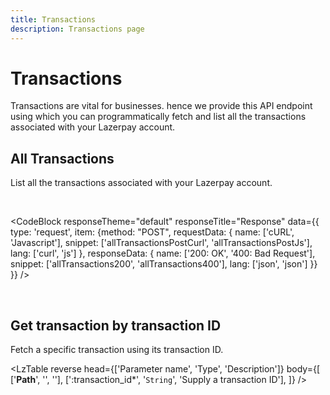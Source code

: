```yaml
---
title: Transactions
description: Transactions page
---
```


# Transactions

Transactions are vital for businesses. hence we provide this API endpoint using which you can programmatically fetch and list all the transactions associated with your Lazerpay account.

## All Transactions

List all the transactions associated with your Lazerpay account. 

<br />

<CodeBlock
    responseTheme="default"
    responseTitle="Response"
    data={{
        type: 'request',
        item: {method: "POST", requestData: {
            name: ['cURL', 'Javascript'], 
            snippet: ['allTransactionsPostCurl', 'allTransactionsPostJs'], 
            lang: ['curl', 'js']
        }, 
        responseData: {
            name: ['200: OK', '400: Bad Request'], 
            snippet: ['allTransactions200', 'allTransactions400'], 
            lang: ['json', 'json']
        }} 
    }}
/>

<br />

## Get transaction by transaction ID

Fetch a specific transaction using its transaction ID.

<LzTable reverse head={['Parameter name', 'Type', 'Description']} body={[
    ['<strong>Path</strong>', '', ''],
    [':transaction_id*', '<code>String</code>', 'Supply a transaction ID'],
]} />

<br />
<CodeBlock
    responseTheme="default"
    responseTitle="Response"
    data={{
        type: 'request',
        item: {method: "POST", requestData: {
            name: ['cURL', 'Javascript'], 
            snippet: ['getTransactionPostCurl', 'getTransactionPostJs'], 
            lang: ['curl', 'js']
        }, 
        responseData: {
            name: ['200: OK', '400: Bad Request'], 
            snippet: ['getTransaction200', 'allTransactions400'], 
            lang: ['json', 'json']
        }} 
    }}
/>